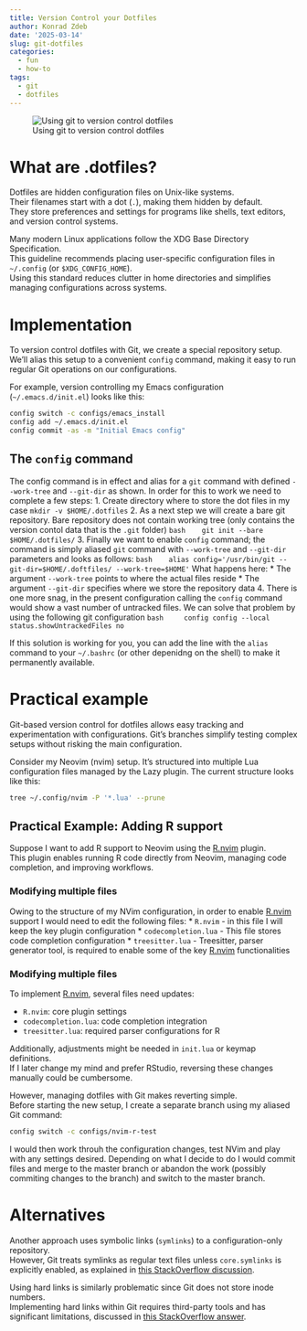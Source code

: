 ```yaml
---
title: Version Control your Dotfiles
author: Konrad Zdeb
date: '2025-03-14'
slug: git-dotfiles
categories:
  - fun
  - how-to
tags:
  - git
  - dotfiles
---
```


![Using git to version control dotfiles](images/imageGitStatus.png)

# What are .dotfiles?

Dotfiles are hidden configuration files on Unix-like systems.  
Their filenames start with a dot (`.`), making them hidden by default.  
They store preferences and settings for programs like shells, text editors, and version control systems.

Many modern Linux applications follow the XDG Base Directory Specification.  
This guideline recommends placing user-specific configuration files in `~/.config` (or `$XDG_CONFIG_HOME`).  
Using this standard reduces clutter in home directories and simplifies managing configurations across systems.

# Implementation

To version control dotfiles with Git, we create a special repository setup.  
We’ll alias this setup to a convenient `config` command, making it easy to run regular Git operations on our configurations.

For example, version controlling my Emacs configuration (`~/.emacs.d/init.el`) looks like this:
```bash
config switch -c configs/emacs_install
config add ~/.emacs.d/init.el
config commit -as -m "Initial Emacs config"
```

## The `config` command

The config command is in effect and alias for a `git` command with defined `--work-tree` and `--git-dir` as shown. In order for this to work we need to complete a few steps:
1. Create directory where to store the dot files in my case `mkdir -v $HOME/.dotfiles`
2. As a next step we will create a bare git repository. Bare repository does not contain working tree (only contains the version contol data that is the `.git` folder)
   ```bash
   git init --bare $HOME/.dotfiles/
   ```
3. Finally we want to enable `config` command; the command is simply aliased `git` command with `--work-tree` and `--git-dir` parameters and looks as follows:
   ```bash
   alias config='/usr/bin/git --git-dir=$HOME/.doftfiles/ --work-tree=$HOME'
   ```
   What happens here:
   * The argument `--work-tree` points to where the actual files reside
   * The argument `--git-dir` specifies where we store the repository data
4. There is one more snag, in the present configuration calling the `config` command would show a vast number of untracked files. We can solve that problem by using the following git configuration
   ```bash
    config config --local status.showUntrackedFiles no
   ```

If this solution is working for you, you can add the line with the `alias` command to your `~/.bashrc` (or other depenidng on the shell) to make it permanently available.

# Practical example

Git-based version control for dotfiles allows easy tracking and experimentation with configurations.
Git’s branches simplify testing complex setups without risking the main configuration.

Consider my Neovim (nvim) setup.
It’s structured into multiple Lua configuration files managed by the Lazy plugin.
The current structure looks like this:

```bash
tree ~/.config/nvim -P '*.lua' --prune
```

## Practical Example: Adding R support

Suppose I want to add R support to Neovim using the [R.nvim](https://github.com/R-nvim/R.nvim) plugin.  
This plugin enables running R code directly from Neovim, managing code completion, and improving workflows.


### Modifying multiple files 

Owing to the structure of my NVim configuration, in order to enable [R.nvim](https://github.com/R-nvim/R.nvim) support I would need to edit the following files:
* `R.nvim` - in this file I will keep the key plugin configuration
* `codecompletion.lua` - This file stores code completion configuration
* `treesitter.lua` - Treesitter, parser generator tool, is required to enable some of the key [R.nvim](https://github.com/R-nvim/R.nvim) functionalities

### Modifying multiple files

To implement [R.nvim](https://github.com/R-nvim/R.nvim), several files need updates:

* `R.nvim`: core plugin settings
* `codecompletion.lua`: code completion integration
* `treesitter.lua`: required parser configurations for R

Additionally, adjustments might be needed in `init.lua` or keymap definitions.  
If I later change my mind and prefer RStudio, reversing these changes manually could be cumbersome.

However, managing dotfiles with Git makes reverting simple.  
Before starting the new setup, I create a separate branch using my aliased Git command:

```bash
config switch -c configs/nvim-r-test
```

I would then work throuh the configuration changes, test NVim and play with any settings desired. Depending on what I decide to do I would commit files and merge to the master branch or abandon the work (possibly commiting changes to the branch) and switch to the master branch.

# Alternatives

Another approach uses symbolic links (`symlinks`) to a configuration-only repository.  
However, Git treats symlinks as regular text files unless `core.symlinks` is explicitly enabled, as explained in [this StackOverflow discussion](https://stackoverflow.com/q/954560/1655567).

Using hard links is similarly problematic since Git does not store inode numbers.  
Implementing hard links within Git requires third-party tools and has significant limitations, discussed in [this StackOverflow answer](https://stackoverflow.com/a/3731139/1655567).


